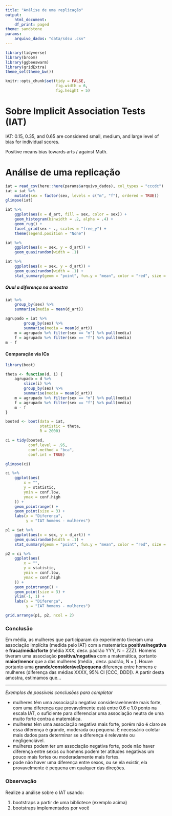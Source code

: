 ```yaml
---
title: "Análise de uma replicação"
output:
    html_document:
    df_print: paged
theme: sandstone
params: 
    arquivo_dados: "data/sdsu .csv"
---
```


```r
library(tidyverse)
library(broom)
library(ggbeeswarm)
library(gridExtra)
theme_set(theme_bw())

knitr::opts_chunk$set(tidy = FALSE,
                      fig.width = 6,
                      fig.height = 5)

```

# Sobre Implicit Association Tests (IAT)

IAT: 0.15, 0.35, and 0.65 are considered small, medium, and large level of bias for individual scores.

Positive means bias towards arts / against Math. 

# Análise de uma replicação

```r
iat = read_csv(here::here(params$arquivo_dados), col_types = "cccdc")
iat = iat %>% 
    mutate(sex = factor(sex, levels = c("m", "f"), ordered = TRUE))
glimpse(iat)
```

```r
iat %>%
    ggplot(aes(x = d_art, fill = sex, color = sex)) +
    geom_histogram(binwidth = .2, alpha = .4) +
    geom_rug() +
    facet_grid(sex ~ ., scales = "free_y") + 
    theme(legend.position = "None")
```


```r
iat %>% 
    ggplot(aes(x = sex, y = d_art)) + 
    geom_quasirandom(width = .1)
```



```r
iat %>% 
    ggplot(aes(x = sex, y = d_art)) + 
    geom_quasirandom(width = .1) + 
    stat_summary(geom = "point", fun.y = "mean", color = "red", size = 5)
```

##### Qual a diferença na amostra

```r
iat %>% 
    group_by(sex) %>% 
    summarise(media = mean(d_art))
```


```r
agrupado = iat %>% 
        group_by(sex) %>% 
        summarise(media = mean(d_art))
    m = agrupado %>% filter(sex == "m") %>% pull(media)
    f = agrupado %>% filter(sex == "f") %>% pull(media)
m - f
```


#### Comparação via ICs

```r
library(boot)

theta <- function(d, i) {
    agrupado = d %>% 
        slice(i) %>% 
        group_by(sex) %>% 
        summarise(media = mean(d_art))
    m = agrupado %>% filter(sex == "m") %>% pull(media)
    f = agrupado %>% filter(sex == "f") %>% pull(media)
    m - f
}

booted <- boot(data = iat, 
               statistic = theta, 
               R = 2000)

ci = tidy(booted, 
          conf.level = .95,
          conf.method = "bca",
          conf.int = TRUE)

glimpse(ci)
```

```r
ci %>%
    ggplot(aes(
        x = "",
        y = statistic,
        ymin = conf.low,
        ymax = conf.high
    )) +
    geom_pointrange() +
    geom_point(size = 3) + 
    labs(x = "Diferença", 
         y = "IAT homens - mulheres")
```

```r
p1 = iat %>% 
    ggplot(aes(x = sex, y = d_art)) +
    geom_quasirandom(width = .1) + 
    stat_summary(geom = "point", fun.y = "mean", color = "red", size = 5)

p2 = ci %>%
    ggplot(aes(
        x = "",
        y = statistic,
        ymin = conf.low,
        ymax = conf.high
    )) +
    geom_pointrange() +
    geom_point(size = 3) + 
    ylim(-1, 1) + 
    labs(x = "Diferença", 
         y = "IAT homens - mulheres")

grid.arrange(p1, p2, ncol = 2)

```

### Conclusão

Em média, as mulheres que participaram do experimento tiveram uma associação implícita (medida pelo IAT) com a matemárica **positiva/negativa** e **fraca/média/forte** (média XXX, desv. padrão YYY, N = ZZZ). Homens tiveram uma associação **positiva/negativa** com a matemática, portanto **maior/menor** que a das mulheres (média , desv. padrão, N = ). Houve portanto uma **grande/considerável/pequena** diferença entre homens e mulheres (diferença das médias XXXX, 95% CI [CCC, DDD]). A partir desta amostra, estimamos que...

--- 
*Exemplos de possíveis conclusões para completar*

  * mulheres têm uma associação negativa consideravelmente mais forte, com uma diferença que provavelmente está entre 0.6 e 1.0 ponto na escala IAT, o suficiente para diferenciar uma associação neutra de uma muito forte contra a matemática.
  * mulheres têm uma associação negativa mais forte, porém não é claro se essa diferença é grande, moderada ou pequena. É necessário coletar mais dados para determinar se a diferença é relevante ou negligenciável. 
  * mulheres podem ter um associação negativa forte, pode não haver diferença entre sexos ou homens podem ter atitudes negativas um pouco mais fortes ou moderadamente mais fortes. 
  * pode não haver uma diferença entre sexos, ou se ela existir, ela provavelmente é pequena em qualquer das direções. 

### Observação

Realize a análise sobre o IAT usando: 

1. bootstraps a partir de uma bibliotece (exemplo acima)
2. bootstraps implementados por você
